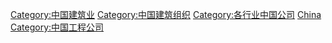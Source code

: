 [[Category:中国建筑业|Category:中国建筑业]]
[[Category:中国建筑组织|Category:中国建筑组织]]
[[Category:各行业中国公司|Category:各行业中国公司]]
[[Category:各国建筑公司|China]]
[[Category:中国工程公司|Category:中国工程公司]]